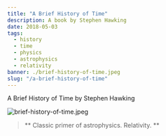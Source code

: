 ---
title: "A Brief History of Time"
description: A book by Stephen Hawking
date: 2018-05-03
tags:
  - history
  - time
  - physics
  - astrophysics
  - relativity
banner: ./brief-history-of-time.jpeg
slug: "/a-brief-history-of-time"
---

A Brief History of Time by Stephen Hawking

![brief-history-of-time.jpeg](brief-history-of-time.jpeg)

> ** Classic primer of astrophysics. Relativity. **